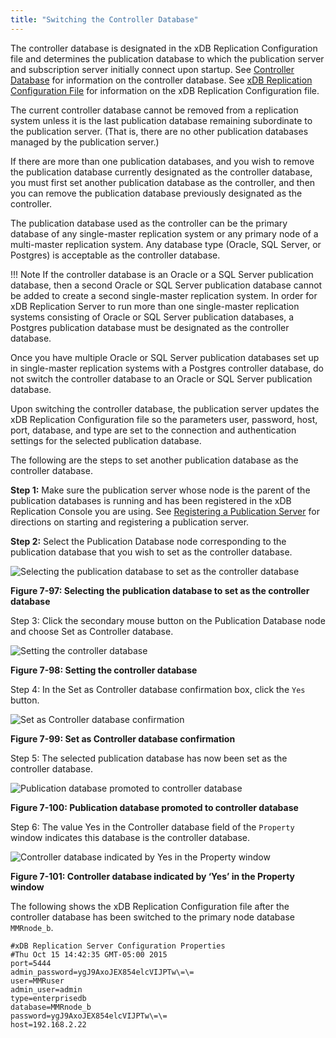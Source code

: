 ```yaml
---
title: "Switching the Controller Database"
---
```


<div id="switching_controller_db" class="registered_link"></div>

The controller database is designated in the xDB Replication Configuration file and determines the publication database to which the publication server and subscription server initially connect upon startup. See [Controller Database](../02_overview/03_replication_server_components_and_architecture/01_physical_components/#controller_database) for information on the controller database. See [xDB Replication Configuration File](../02_overview/03_replication_server_components_and_architecture/01_physical_components/#xdb_replication_conf_file) for information on the xDB Replication Configuration file.

The current controller database cannot be removed from a replication system unless it is the last publication database remaining subordinate to the publication server. (That is, there are no other publication databases managed by the publication server.)

If there are more than one publication databases, and you wish to remove the publication database currently designated as the controller database, you must first set another publication database as the controller, and then you can remove the publication database previously designated as the controller.

The publication database used as the controller can be the primary database of any single-master replication system or any primary node of a multi-master replication system. Any database type (Oracle, SQL Server, or Postgres) is acceptable as the controller database.

!!! Note
    If the controller database is an Oracle or a SQL Server publication database, then a second Oracle or SQL Server publication database cannot be added to create a second single-master replication system. In order for xDB Replication Server to run more than one single-master replication systems consisting of Oracle or SQL Server publication databases, a Postgres publication database must be designated as the controller database.

Once you have multiple Oracle or SQL Server publication databases set up in single-master replication systems with a Postgres controller database, do not switch the controller database to an Oracle or SQL Server publication database.

Upon switching the controller database, the publication server updates the xDB Replication Configuration file so the parameters user, password, host, port, database, and type are set to the connection and authentication settings for the selected publication database.

The following are the steps to set another publication database as the controller database.

**Step 1:** Make sure the publication server whose node is the parent of the publication databases is running and has been registered in the xDB Replication Console you are using. See [Registering a Publication Server](../05_smr_operation/02_creating_publication/01_registering_publication_server/#registering_publication_server) for directions on starting and registering a publication server.

**Step 2:** Select the Publication Database node corresponding to the publication database that you wish to set as the controller database.

![Selecting the publication database to set as the controller database](../images/image275.png)

**Figure 7-97: Selecting the publication database to set as the controller database**

Step 3: Click the secondary mouse button on the Publication Database node and choose Set as Controller database.

![Setting the controller database](../images/image276.png)

**Figure 7-98: Setting the controller database**

Step 4: In the Set as Controller database confirmation box, click the `Yes` button.

![Set as Controller database confirmation](../images/image277.png)

**Figure 7-99: Set as Controller database confirmation**

Step 5: The selected publication database has now been set as the controller database.

![Publication database promoted to controller database](../images/image278.png)

**Figure 7-100: Publication database promoted to controller database**

Step 6: The value <span class="title-ref">Yes</span> in the Controller database field of the `Property` window indicates this database is the controller database.

![Controller database indicated by Yes in the Property window](../images/image279.png)

**Figure 7-101: Controller database indicated by ‘Yes’ in the Property window**

The following shows the xDB Replication Configuration file after the controller database has been switched to the primary node database `MMRnode_b`.

```text
#xDB Replication Server Configuration Properties
#Thu Oct 15 14:42:35 GMT-05:00 2015
port=5444
admin_password=ygJ9AxoJEX854elcVIJPTw\=\=
user=MMRuser
admin_user=admin
type=enterprisedb
database=MMRnode_b
password=ygJ9AxoJEX854elcVIJPTw\=\=
host=192.168.2.22
```
